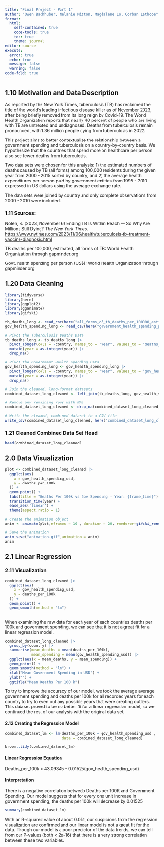---
title: "Final Project - Part 1"
author: "Owen Bachhuber, Melanie Mitton, Magdalene Lo, Corban Lethcoe"
format: 
  html:
    self-contained: true
    code-tools: true
    toc: true
    theme: journal
editor: source
execute: 
  error: true
  echo: true
  message: false
  warning: false
code-fold: true
---
## 1.10 Motivation and Data Description 

As reported by the New York Times, tuberculosis (TB) has reclaimed the title of the world’s leading infectious disease killer as of November 2023, after being briefly removed from its long reign by Covid-19. The World Health Organization reports that nearly 40 percent of people who are living with TB are untreated and undiagnosed. Deaths from tuberculosis remain pronounced, with 1.36 million people dying from tuberculosis in 2022. 

This project aims to better contextualize the relationship between a government spending and tuberculosis on a country-by-country basis. We hypothesize that the countries that spend more on healthcare per person also see fewer deaths from tuberculosis.

Two data sets were chosen for this analysis: 1) the estimated numbers of deaths caused by TB (all forms) among 100,000 residents during the given year from 2000 - 2015 sorted by country, and 2) the average health expenditures per person paid by government entities from 1995 - 2010 expressed in US dollars using the average exchange rate. 

The data sets were joined by country and only complete observations from 2000 - 2010 were included.

### 1.11 Sources:
Nolen, S. (2023, November 6) Ending TB Is Within Reach — So Why Are Millions Still Dying? *The New York Times*. [https://www.nytimes.com/2023/11/06/health/tuberculosis-tb-treatment-vaccine-diagnosis.html](https://www.nytimes.com/2023/11/06/health/tuberculosis-tb-treatment-vaccine-diagnosis.html)

TB deaths per 100,000, estimated, all forms of TB: World Health Organization through gapminder.org

Govt. health spending per person (US$): World Health Organization through gapminder.org

## 1.20 Data Cleaning 

```{r}
library(tidyverse)
library(here)
library(ggplot2)
library(gganimate)
library(gifski)

tb_deaths_long <- read_csv(here("all_forms_of_tb_deaths_per_100000_estimated.csv"))
gov_health_spending_long <- read_csv(here("government_health_spending_per_person_us.csv"))

# Pivot the Tuberculosis Deaths Data
tb_deaths_long <- tb_deaths_long |> 
  pivot_longer(cols = -country, names_to = "year", values_to = "deaths_per_100k", names_prefix = "X") |> 
  mutate(year = as.integer(year)) |> 
  drop_na()

# Pivot the Government Health Spending Data
gov_health_spending_long <- gov_health_spending_long |> 
  pivot_longer(cols = -country, names_to = "year", values_to = "gov_health_spending_usd", names_prefix = "X") |> 
  mutate(year = as.integer(year)) |> 
  drop_na()

# Join the cleaned, long-format datasets
combined_dataset_long_cleaned <- left_join(tb_deaths_long, gov_health_spending_long, by = c("country", "year"))

# Remove any remaining rows with NAs
combined_dataset_long_cleaned <- drop_na(combined_dataset_long_cleaned)

# Write the cleaned, combined dataset to a CSV file
write_csv(combined_dataset_long_cleaned, here("combined_dataset_long_cleaned.csv"))

```
### 1.21 Cleaned Combined Data Set Head
```{r}
head(combined_dataset_long_cleaned)

```

## 2.0 Data Visualization
```{r}
plot <- combined_dataset_long_cleaned |>
  ggplot(aes(
    x = gov_health_spending_usd, 
    y = deaths_per_100k
  )) + 
  geom_point() +
  labs(title = "Deaths Per 100k vs Gov Spending - Year: {frame_time}") +
  transition_time(year) + 
  ease_aes('linear') + 
  theme(aspect.ratio = 1)

# Create the animation object
anim <- animate(plot,nframes = 10 , duration = 20, renderer=gifski_renderer())

# Save the animation
anim_save("animation.gif",animation = anim)
anim
```


## 2.1 Linear Regression
### 2.11 Visualization
```{r}
combined_dataset_long_cleaned |>
  ggplot(aes(
    x = gov_health_spending_usd, 
    y = deaths_per_100k
  )) + 
  geom_point() +
  geom_smooth(method = "lm")
  

```
When examining the raw data for each year of each countries deaths per 100k and government spending, we can see that it is not a great fit for a linear regression model. 

```{r}
combined_dataset_long_cleaned |> 
  group_by(country) |> 
  summarise(mean_deaths = mean(deaths_per_100k), 
            mean_spending = mean(gov_health_spending_usd)) |>
  ggplot(aes(x = mean_deaths, y = mean_spending)) +
  geom_point() + 
  geom_smooth(method = "lm") + 
  xlab("Mean Government Spending in USD") + 
  ylab("") + 
  ggtitle("Mean Deaths Per 100 k")
```
To try to improve the accuracy of our model, we took the average average government spending and deaths per 100k for all recorded years for each country to try to even out any possible years that were creating outliers. This dataset proved to be no better fit for a linear regression model, so we continued the rest of our analysis with the original data set.

#### 2.12 Creating the Regression Model

```{r}
combined_dataset_lm <- lm(deaths_per_100k ~ gov_health_spending_usd , 
                          data = combined_dataset_long_cleaned)

broom::tidy(combined_dataset_lm)
```
#### Linear Regression Equation
Deaths_per_100k = 43.09345 - 0.01525(gov_health_spending_usd)

#### Interpretation
There is a negative correlation betweeb Deaths per 100K and Government Spending. Our model suggests that for every one unit increase in government spending, the deaths per 100k will decrease by 0.01525.
```{r}
summary(combined_dataset_lm)
```
With an R-squared value of about 0.051, our suspicions from the regression visualization are confirmed and our linear model is not a great fit for the data. Though our model is a poor predictor of the data trends, we can tell from our P-values (both < 2e-16) that there is a very strong correlation between these two variables. 

